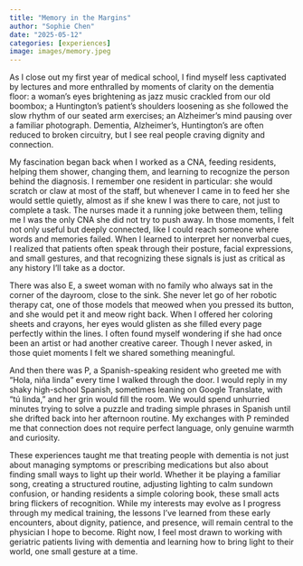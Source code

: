```yaml
---
title: "Memory in the Margins"
author: "Sophie Chen"
date: "2025-05-12"
categories: [experiences]
image: images/memory.jpeg
---
```


As I close out my first year of medical school, I find myself less captivated by lectures and more enthralled by moments of clarity on the dementia floor: 
a woman’s eyes brightening as jazz music crackled from our old boombox; a Huntington's patient's shoulders loosening as she followed the slow rhythm of our seated arm exercises; an Alzheimer’s mind pausing over a familiar photograph.
Dementia, Alzheimer’s, Huntington’s are often reduced to broken circuitry, but I see real people craving dignity and connection. 

My fascination began back when I worked as a CNA, feeding residents, helping them shower, changing them, and learning to recognize the person behind the diagnosis. I
remember one resident in particular: she would scratch or claw at most of the staff, but whenever I came in to feed her she would settle quietly, almost as if she knew I was there to care, not just to complete a task.
The nurses made it a running joke between them, telling me I was the only CNA she did not try to push away. In those moments, I felt not only useful but deeply connected, like I could reach someone where words and memories failed.
When I learned to interpret her nonverbal cues, I realized that patients often speak through their posture, facial expressions, and small gestures, and that recognizing these signals is just as critical as any history I’ll take as a doctor.

There was also E, a sweet woman with no family who always sat in the corner of the dayroom, close to the sink. She never let go of her robotic therapy cat, one of those models that meowed when you pressed its button, and she would pet it and meow right back. 
When I offered her coloring sheets and crayons, her eyes would glisten as she filled every page perfectly within the lines. I often found myself wondering if she had once been an artist or had another creative career. 
Though I never asked, in those quiet moments I felt we shared something meaningful.

And then there was P, a Spanish-speaking resident who greeted me with “Hola, niña linda” every time I walked through the door. I would reply in my shaky high-school Spanish, sometimes leaning on Google Translate, with “tú linda," and her grin would fill the room. 
We would spend unhurried minutes trying to solve a puzzle and trading simple phrases in Spanish until she drifted back into her afternoon routine. My exchanges with P reminded me that connection does not require perfect language, only genuine warmth and curiosity. 

These experiences taught me that treating people with dementia is not just about managing symptoms or prescribing medications but also about finding small ways to light up their world. Whether it be playing a familiar song, creating a structured routine, adjusting lighting to calm sundown confusion, 
or handing residents a simple coloring book, these small acts bring flickers of recognition. While my interests may evolve as I progress through my medical training, the lessons I've learned from these early encounters, about dignity, patience, and presence, will remain central to the physician
I hope to become. Right now, I feel most drawn to working with geriatric patients living with dementia and learning how to bring light to their world, one small gesture at a time.









